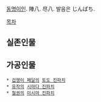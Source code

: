 [[동명이인]]. 陣八. 尽八. 발음은 じんぱち. 

[[목차]]

== 실존인물 ==

== 가공인물 ==
 * [[겁쟁이 페달]]의 [[토도 진파치]]
 * [[유작]]의 [[시마다 진파치]]
 * [[철권]]의 [[미시마 진파치]]
